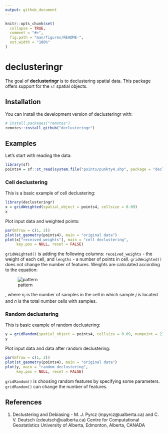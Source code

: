 ```yaml
---
output: github_document
---
```


<!-- README.md is generated from README.Rmd. Please edit that file -->

```r
knitr::opts_chunk$set(
  collapse = TRUE,
  comment = "#>",
  fig.path = "man/figures/README-",
  out.width = "100%"
)
```
# declusteringr

<!-- badges: start -->
<!-- badges: end -->

The goal of **declusteringr** is to declustering spatial data.
This package offers support for the `sf` spatial objects.

## Installation

<!-- You can install the released version of declusteringr from [CRAN](https://CRAN.R-project.org) with: -->

<!-- ``` r -->
<!-- install.packages("declusteringr") -->
<!-- ``` -->

You can install the development version of declusteringr with:

``` r
# install.packages("remotes")
remotes::install_github("declusteringr")
```

## Examples

Let's start with reading the data: 

```r
library(sf)
points4 = sf::st_read(system.file("points/punkty4.shp", package = "declusteringr"))
```

### Cell declustering

This is a basic example of cell declustering:

```r
library(declusteringr)
x = gridWeighted(spatial_object = points4, cellsize = 0.09)
x
```

Plot input data and weighted points:

```r
par(mfrow = c(1, 2))
plot(st_geometry(points4), main = "original data")
plot(x["received_weights"], main = "cell declustering",
     key.pos = NULL, reset = FALSE)
```

`gridWeighted()` is adding the following columns: `received_weights` - the weight of each cell, and `lengths` - a number of points in cell.
`gridWeighted()` does not change the number of features.
Weights are calculated according to the equation:

![pattern](man/figures/cell_decl_pattern.PNG)

, where *n~i~* is the number of samples in the cell in which sample *j* is located and *n* is the total number cells with samples.

### Random declustering

This is basic example of random declustering:

```r
y = gridRandom(spatial_object = points4, cellsize = 0.09, numpoint = 2)
y
```

Plot input data and data after random declustering:

```r
par(mfrow = c(1, 2))
plot(st_geometry(points4), main = "original data")
plot(y, main = "random declustering",
     key.pos = NULL, reset = FALSE)
```

`gridRandom()` is choosing random features by specifying some parameters.
`gridRandom()` can change the number of features.

## References
1. Declustering and Debiasing - M. J. Pyrcz (mpyrcz@ualberta.ca) and C. V. Deutsch (cdeutsch@ualberta.ca) Centre for Computational Geostatistics University of Alberta, Edmonton, Alberta, CANADA
